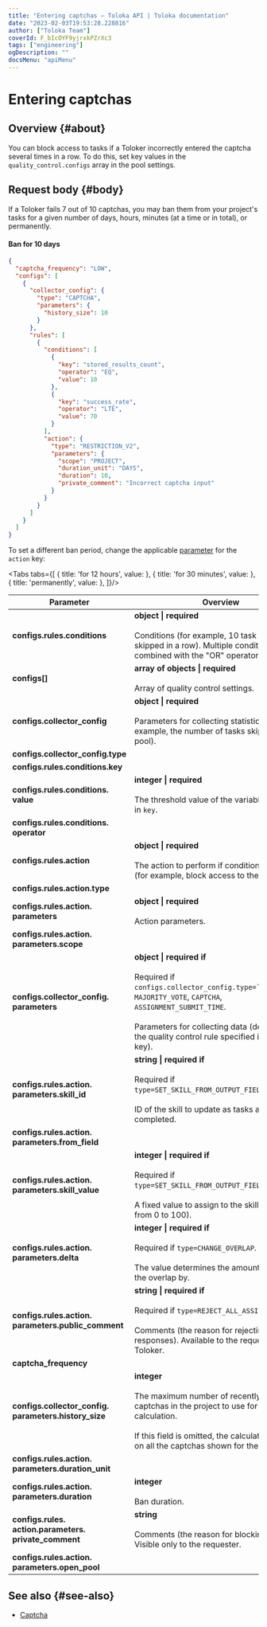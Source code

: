 ```yaml
---
title: "Entering captchas — Toloka API | Toloka documentation"
date: "2023-02-03T19:53:28.228816"
author: ["Toloka Team"]
coverId: F_bIcOYF9yjrxkPZrXc3
tags: ["engineering"]
ogDescription: ""
docsMenu: "apiMenu"
---
```



# Entering captchas

## Overview {#about}

You can block access to tasks if a Toloker incorrectly entered the captcha several times in a row. To do this, set key values in the `quality_control.configs` array in the pool settings.

## Request body {#body}

If a Toloker fails 7 out of 10 captchas, you may ban them from your project's tasks for a given number of days, hours, minutes (at a time or in total), or permanently.

#### Ban for 10 days

```json
{
  "captcha_frequency": "LOW",
  "configs": [
    {
      "collector_config": {
        "type": "CAPTCHA",
        "parameters": {
          "history_size": 10
        }
      },
      "rules": [
        {
          "conditions": [
            {
              "key": "stored_results_count",
              "operator": "EQ",
              "value": 10
            },
            {
              "key": "success_rate",
              "operator": "LTE",
              "value": 70
            }
          ],
          "action": {
            "type": "RESTRICTION_V2",
            "parameters": {
              "scope": "PROJECT",
              "duration_unit": "DAYS",
              "duration": 10,
              "private_comment": "Incorrect captcha input"
            }
          }
        }
      ]
    }
  ]
}
```

To set a different ban period, change the applicable [parameter](/docs-new/api/goldenset#configs-rules-action-parameters-duration) for the `action` key:

<Tabs tabs={[
  { title: 'for 12 hours', value: <CaptchaList1/> },
  { title: 'for 30 minutes', value: <CaptchaList2/> },
  { title: 'permanently', value: <CaptchaList3/> },
]}/>

Parameter | Overview
----- | -----
**configs.rules.conditions** | **object \| required**<br/><br/>Conditions (for example, 10 task suites skipped in a row). Multiple conditions are combined with the "OR" operator.
**configs[]** | **array of objects \| required**<br/><br/>Array of quality control settings.
**configs.collector_config** | **object \| required**<br/><br/>Parameters for collecting statistics (for example, the number of tasks skipped in the pool).
**configs.collector_config.type** | <CaptchaTable1/>
**configs.rules.conditions.key** | <CaptchaTable2/>
**configs.rules.conditions. value** | **integer \| required**<br/><br/>The threshold value of the variable specified in `key`.
**configs.rules.conditions. operator** | <CaptchaTable3/>
**configs.rules.action** | **object \| required**<br/><br/>The action to perform if conditions are met (for example, block access to the project).
**configs.rules.action.type** | <CaptchaTable4/>
**configs.rules.action. parameters** | **object \| required**<br/><br/>Action parameters.
**configs.rules.action. parameters.scope** | <CaptchaTable5/>
**configs.collector_config. parameters** | **object \| required if**<br/><br/>Required if `configs.collector_config.type=``GOLDEN_SET`, `MAJORITY_VOTE`, `CAPTCHA`, `ASSIGNMENT_SUBMIT_TIME`.<br/><br/>Parameters for collecting data (depends on the quality control rule specified in the `type` key).
**configs.rules.action. parameters.skill_id** | **string \| required if**<br/><br/>Required if `type=SET_SKILL_FROM_OUTPUT_FIELD`.<br/><br/>ID of the skill to update as tasks are completed.
**configs.rules.action. parameters.from_field** | <CaptchaTable6/>
**configs.rules.action. parameters.skill_value** | **integer \| required if**<br/><br/>Required if `type=SET_SKILL_FROM_OUTPUT_FIELD`.<br/><br/>A fixed value to assign to the skill (a number from 0 to 100).
**configs.rules.action. parameters.delta** | **integer \| required if**<br/><br/>Required if `type=CHANGE_OVERLAP`.<br/><br/>The value determines the amount to change the overlap by.
**configs.rules.action. parameters.public_comment** | **string \| required if**<br/><br/>Required if `type=REJECT_ALL_ASSIGNMENTS`.<br/><br/>Comments (the reason for rejecting responses). Available to the requester and the Toloker.
**captcha_frequency** | <CaptchaTable7/>
**configs.collector_config. parameters.history_size** | **integer**<br/><br/>The maximum number of recently displayed captchas in the project to use for the calculation.<br/><br/>If this field is omitted, the calculation is based on all the captchas shown for the pool.
**configs.rules.action. parameters.duration_unit** | <CaptchaTable8/>
**configs.rules.action. parameters.duration** | **integer**<br/><br/>Ban duration.
**configs.rules. action.parameters. private_comment** | **string**<br/><br/>Comments (the reason for blocking access). Visible only to the requester.
**configs.rules.action. parameters.open_pool** | <CaptchaTable9/>

## See also {#see-also}

- [Captcha](/docs-new/guide/captcha)
